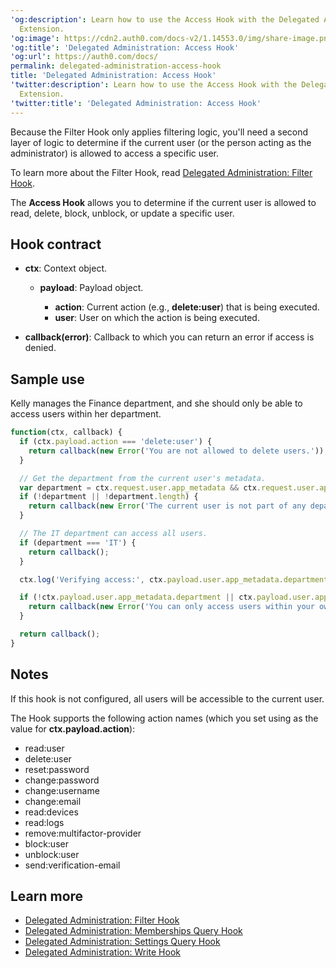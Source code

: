---
'og:description': Learn how to use the Access Hook with the Delegated Administration
  Extension.
'og:image': https://cdn2.auth0.com/docs-v2/1.14553.0/img/share-image.png
'og:title': 'Delegated Administration: Access Hook'
'og:url': https://auth0.com/docs/
permalink: delegated-administration-access-hook
title: 'Delegated Administration: Access Hook'
'twitter:description': Learn how to use the Access Hook with the Delegated Administration
  Extension.
'twitter:title': 'Delegated Administration: Access Hook'
---
Because the Filter Hook only applies filtering logic, you'll need a second layer of logic to determine if the current user (or the person acting as the administrator) is allowed to access a specific user.

To learn more about the Filter Hook, read [Delegated Administration: Filter Hook](/docs/customize/extensions/delegated-administration-extension/delegated-administration-hooks/delegated-administration-filter-hook).

The **Access Hook** allows you to determine if the current user is allowed to read, delete, block, unblock, or update a specific user.

## Hook contract

* **ctx**: Context object.

  + **payload**: Payload object.

    - **action**: Current action (e.g., **delete:user**) that is being executed.
    - **user**: User on which the action is being executed.
* **callback(error)**: Callback to which you can return an error if access is denied.

## Sample use

Kelly manages the Finance department, and she should only be able to access users within her department.

```javascript lines
function(ctx, callback) {
  if (ctx.payload.action === 'delete:user') {
    return callback(new Error('You are not allowed to delete users.'));
  }

  // Get the department from the current user's metadata.
  var department = ctx.request.user.app_metadata && ctx.request.user.app_metadata.department;
  if (!department || !department.length) {
    return callback(new Error('The current user is not part of any department.'));
  }

  // The IT department can access all users.
  if (department === 'IT') {
    return callback();
  }

  ctx.log('Verifying access:', ctx.payload.user.app_metadata.department, department);

  if (!ctx.payload.user.app_metadata.department || ctx.payload.user.app_metadata.department !== department) {
    return callback(new Error('You can only access users within your own department.'));
  }

  return callback();
}
```






## Notes

If this hook is not configured, all users will be accessible to the current user.

The Hook supports the following action names (which you set using as the value for **ctx.payload.action**):

* read:user
* delete:user
* reset:password
* change:password
* change:username
* change:email
* read:devices
* read:logs
* remove:multifactor-provider
* block:user
* unblock:user
* send:verification-email

## Learn more

* [Delegated Administration: Filter Hook](/docs/customize/extensions/delegated-administration-extension/delegated-administration-hooks/delegated-administration-filter-hook)
* [Delegated Administration: Memberships Query Hook](/docs/customize/extensions/delegated-administration-extension/delegated-administration-hooks/delegated-administration-memberships-query-hook)
* [Delegated Administration: Settings Query Hook](/docs/customize/extensions/delegated-administration-extension/delegated-administration-hooks/delegated-administration-settings-query-hook)
* [Delegated Administration: Write Hook](/docs/customize/extensions/delegated-administration-extension/delegated-administration-hooks/delegated-administration-write-hook)